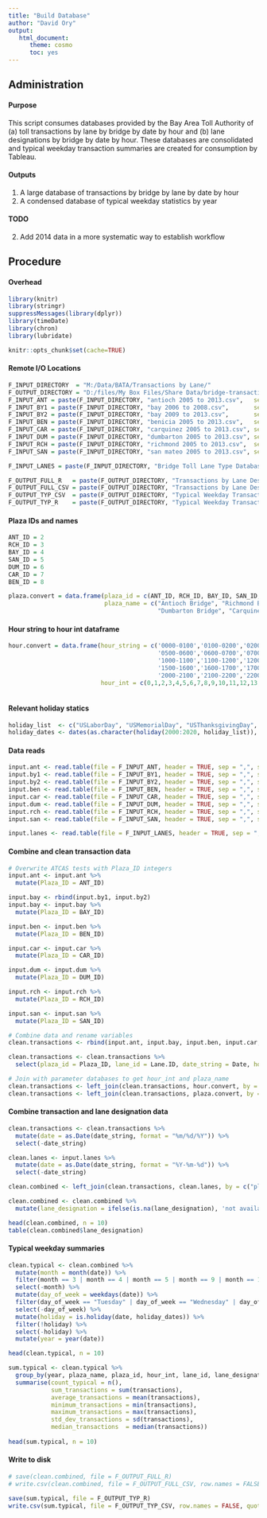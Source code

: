 ```yaml
---
title: "Build Database"
author: "David Ory"
output: 
   html_document:
      theme: cosmo
      toc: yes
---
```


## Administration

#### Purpose
This script consumes databases provided by the Bay Area Toll Authority of (a) toll transactions by lane by bridge by date by hour and (b) lane designations by bridge by date by hour.  These databases are consolidated and typical weekday transaction summaries are created for consumption by Tableau. 

#### Outputs
1.  A large database of transactions by bridge by lane by date by hour
2.  A condensed database of typical weekday statistics by year 

#### TODO
2.  Add 2014 data in a more systematic way to establish workflow


## Procedure

#### Overhead
```r
library(knitr)
library(stringr)
suppressMessages(library(dplyr))
library(timeDate)
library(chron)
library(lubridate)
```

```r
knitr::opts_chunk$set(cache=TRUE)
```

#### Remote I/O Locations
```r
F_INPUT_DIRECTORY  = "M:/Data/BATA/Transactions by Lane/"
F_OUTPUT_DIRECTORY = "D:/files/My Box Files/Share Data/bridge-transactions/" 
F_INPUT_ANT = paste(F_INPUT_DIRECTORY, "antioch 2005 to 2013.csv",   sep = "")
F_INPUT_BY1 = paste(F_INPUT_DIRECTORY, "bay 2006 to 2008.csv",       sep = "")
F_INPUT_BY2 = paste(F_INPUT_DIRECTORY, "bay 2009 to 2013.csv",       sep = "")
F_INPUT_BEN = paste(F_INPUT_DIRECTORY, "benicia 2005 to 2013.csv",   sep = "")
F_INPUT_CAR = paste(F_INPUT_DIRECTORY, "carquinez 2005 to 2013.csv", sep = "")
F_INPUT_DUM = paste(F_INPUT_DIRECTORY, "dumbarton 2005 to 2013.csv", sep = "")
F_INPUT_RCH = paste(F_INPUT_DIRECTORY, "richmond 2005 to 2013.csv",  sep = "")
F_INPUT_SAN = paste(F_INPUT_DIRECTORY, "san mateo 2005 to 2013.csv", sep = "")

F_INPUT_LANES = paste(F_INPUT_DIRECTORY, "Bridge Toll Lane Type Database.csv", sep = "")

F_OUTPUT_FULL_R   = paste(F_OUTPUT_DIRECTORY, "Transactions by Lane Designation.Rdata", sep = "")
F_OUTPUT_FULL_CSV = paste(F_OUTPUT_DIRECTORY, "Transactions by Lane Designation.csv", sep = "")
F_OUTPUT_TYP_CSV  = paste(F_OUTPUT_DIRECTORY, "Typical Weekday Transactions by Lane Designation.csv", sep = "")
F_OUTPUT_TYP_R    = paste(F_OUTPUT_DIRECTORY, "Typical Weekday Transactions by Lane Designation.Rdata", sep = "")

```

#### Plaza IDs and names
```r
ANT_ID = 2
RCH_ID = 3
BAY_ID = 4
SAN_ID = 5
DUM_ID = 6
CAR_ID = 7
BEN_ID = 8

plaza.convert = data.frame(plaza_id = c(ANT_ID, RCH_ID, BAY_ID, SAN_ID, DUM_ID, CAR_ID, BEN_ID),
                           plaza_name = c("Antioch Bridge", "Richmond Bridge", "Bay Bridge", "San Mateo Bridge",
                                          "Dumbarton Bridge", "Carquinez Bridge", "Benicia Bridge"))

```

#### Hour string to hour int dataframe
```r
hour.convert = data.frame(hour_string = c('0000-0100','0100-0200','0200-0300','0300-0400','0400-0500',
                                          '0500-0600','0600-0700','0700-0800','0800-0900','0900-1000',
                                          '1000-1100','1100-1200','1200-1300','1300-1400','1400-1500',
                                          '1500-1600','1600-1700','1700-1800','1800-1900','1900-2000',
                                          '2000-2100','2100-2200','2200-2300','2300-2400'),
                          hour_int = c(0,1,2,3,4,5,6,7,8,9,10,11,12,13,14,15,16,17,18,19,20,21,22,23))
                          

```

#### Relevant holiday statics
```r
holiday_list  <- c("USLaborDay", "USMemorialDay", "USThanksgivingDay", "USVeteransDay")
holiday_dates <- dates(as.character(holiday(2000:2020, holiday_list)), format = "Y-M-D")

```


#### Data reads
```r
input.ant <- read.table(file = F_INPUT_ANT, header = TRUE, sep = ",", stringsAsFactors = FALSE)
input.by1 <- read.table(file = F_INPUT_BY1, header = TRUE, sep = ",", stringsAsFactors = FALSE)
input.by2 <- read.table(file = F_INPUT_BY2, header = TRUE, sep = ",", stringsAsFactors = FALSE)
input.ben <- read.table(file = F_INPUT_BEN, header = TRUE, sep = ",", stringsAsFactors = FALSE)
input.car <- read.table(file = F_INPUT_CAR, header = TRUE, sep = ",", stringsAsFactors = FALSE)
input.dum <- read.table(file = F_INPUT_DUM, header = TRUE, sep = ",", stringsAsFactors = FALSE)
input.rch <- read.table(file = F_INPUT_RCH, header = TRUE, sep = ",", stringsAsFactors = FALSE)
input.san <- read.table(file = F_INPUT_SAN, header = TRUE, sep = ",", stringsAsFactors = FALSE)

input.lanes <- read.table(file = F_INPUT_LANES, header = TRUE, sep = ",", stringsAsFactors = FALSE)

```

#### Combine and clean transaction data
```r
# Overwrite ATCAS tests with Plaza_ID integers
input.ant <- input.ant %>%
  mutate(Plaza_ID = ANT_ID)

input.bay <- rbind(input.by1, input.by2)
input.bay <- input.bay %>%
  mutate(Plaza_ID = BAY_ID)

input.ben <- input.ben %>%
  mutate(Plaza_ID = BEN_ID)

input.car <- input.car %>%
  mutate(Plaza_ID = CAR_ID)

input.dum <- input.dum %>%
  mutate(Plaza_ID = DUM_ID) 

input.rch <- input.rch %>%
  mutate(Plaza_ID = RCH_ID)

input.san <- input.san %>%
  mutate(Plaza_ID = SAN_ID)

# Combine data and rename variables
clean.transactions <- rbind(input.ant, input.bay, input.ben, input.car, input.dum, input.rch, input.san)

clean.transactions <- clean.transactions %>%
  select(plaza_id = Plaza_ID, lane_id = Lane.ID, date_string = Date, hour_string = Col5, transactions = Col6)

# Join with parameter databases to get hour_int and plaza_name
clean.transactions <- left_join(clean.transactions, hour.convert, by = c("hour_string"))
clean.transactions <- left_join(clean.transactions, plaza.convert, by = c("plaza_id"))

```

#### Combine transaction and lane designation data
```r
clean.transactions <- clean.transactions %>%
  mutate(date = as.Date(date_string, format = "%m/%d/%Y")) %>%
  select(-date_string)

clean.lanes <- input.lanes %>%
  mutate(date = as.Date(date_string, format = "%Y-%m-%d")) %>%
  select(-date_string)

clean.combined <- left_join(clean.transactions, clean.lanes, by = c("plaza_name", "lane_id",  "date", "hour_int"))

clean.combined <- clean.combined %>%
  mutate(lane_designation = ifelse(is.na(lane_designation), 'not available', lane_designation))

head(clean.combined, n = 10)
table(clean.combined$lane_designation)

```

#### Typical weekday summaries
```r
clean.typical <- clean.combined %>%
  mutate(month = month(date)) %>%
  filter(month == 3 | month == 4 | month == 5 | month == 9 | month == 10 | month == 11) %>%
  select(-month) %>%
  mutate(day_of_week = weekdays(date)) %>%
  filter(day_of_week == "Tuesday" | day_of_week == "Wednesday" | day_of_week == "Thursday") %>%
  select(-day_of_week) %>%
  mutate(holiday = is.holiday(date, holiday_dates)) %>%
  filter(!holiday) %>%
  select(-holiday) %>%
  mutate(year = year(date))

head(clean.typical, n = 10)

sum.typical <- clean.typical %>%
  group_by(year, plaza_name, plaza_id, hour_int, lane_id, lane_designation) %>%
  summarise(count_typical = n(),
            sum_transactions = sum(transactions),
            average_transactions = mean(transactions),
            minimum_transactions = min(transactions),
            maximum_transactions = max(transactions),
            std_dev_transactions = sd(transactions),
            median_transactions  = median(transactions))
  
head(sum.typical, n = 10)

```

#### Write to disk
```r
# save(clean.combined, file = F_OUTPUT_FULL_R)
# write.csv(clean.combined, file = F_OUTPUT_FULL_CSV, row.names = FALSE, quote = F)

save(sum.typical, file = F_OUTPUT_TYP_R)
write.csv(sum.typical, file = F_OUTPUT_TYP_CSV, row.names = FALSE, quote = F)

```


